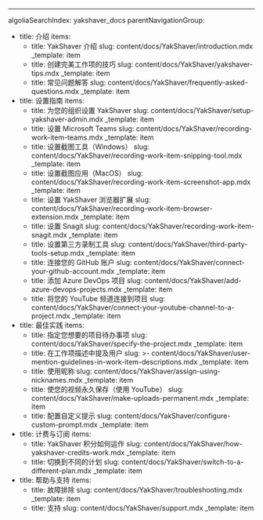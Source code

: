 ---
algoliaSearchIndex: yakshaver_docs
parentNavigationGroup:
  - title: 介绍
    items:
      - title: YakShaver 介绍
        slug: content/docs/YakShaver/introduction.mdx
        _template: item
      - title: 创建完美工作项的技巧
        slug: content/docs/YakShaver/yakshaver-tips.mdx
        _template: item
      - title: 常见问题解答
        slug: content/docs/YakShaver/frequently-asked-questions.mdx
        _template: item
  - title: 设置指南
    items:
      - title: 为您的组织设置 YakShaver
        slug: content/docs/YakShaver/setup-yakshaver-admin.mdx
        _template: item
      - title: 设置 Microsoft Teams
        slug: content/docs/YakShaver/recording-work-item-teams.mdx
        _template: item
      - title: 设置截图工具（Windows）
        slug: content/docs/YakShaver/recording-work-item-snipping-tool.mdx
        _template: item
      - title: 设置截图应用（MacOS）
        slug: content/docs/YakShaver/recording-work-item-screenshot-app.mdx
        _template: item
      - title: 设置 YakShaver 浏览器扩展
        slug: content/docs/YakShaver/recording-work-item-browser-extension.mdx
        _template: item
      - title: 设置 Snagit
        slug: content/docs/YakShaver/recording-work-item-snagit.mdx
        _template: item
      - title: 设置第三方录制工具
        slug: content/docs/YakShaver/third-party-tools-setup.mdx
        _template: item
      - title: 连接您的 GitHub 账户
        slug: content/docs/YakShaver/connect-your-github-account.mdx
        _template: item
      - title: 添加 Azure DevOps 项目
        slug: content/docs/YakShaver/add-azure-devops-projects.mdx
        _template: item
      - title: 将您的 YouTube 频道连接到项目
        slug: content/docs/YakShaver/connect-your-youtube-channel-to-a-project.mdx
        _template: item
  - title: 最佳实践
    items:
      - title: 指定您想要的项目待办事项
        slug: content/docs/YakShaver/specify-the-project.mdx
        _template: item
      - title: 在工作项描述中提及用户
        slug: >-
          content/docs/YakShaver/user-mention-guidelines-in-work-item-descriptions.mdx
        _template: item
      - title: 使用昵称
        slug: content/docs/YakShaver/assign-using-nicknames.mdx
        _template: item
      - title: 使您的视频永久保存（使用 YouTube）
        slug: content/docs/YakShaver/make-uploads-permanent.mdx
        _template: item
      - title: 配置自定义提示
        slug: content/docs/YakShaver/configure-custom-prompt.mdx
        _template: item
  - title: 计费与订阅
    items:
      - title: YakShaver 积分如何运作
        slug: content/docs/YakShaver/how-yakshaver-credits-work.mdx
        _template: item
      - title: 切换到不同的计划
        slug: content/docs/YakShaver/switch-to-a-different-plan.mdx
        _template: item
  - title: 帮助与支持
    items:
      - title: 故障排除
        slug: content/docs/YakShaver/troubleshooting.mdx
        _template: item
      - title: 支持
        slug: content/docs/YakShaver/support.mdx
        _template: item
